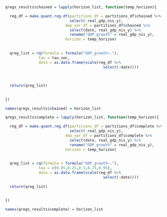 
```r

qregs_results$chained = lapply(horizon_list, function(temp_horizon){

  reg_df = make.quant.reg.df(partitions_df = partitions_df$chained %>% 
                             select(-real_gdp_nis_y),
                           dep_var_df = partitions_df$chained %>% 
                             select(date, real_gdp_nis_y) %>% 
                             rename("GDP_growth" = real_gdp_nis_y),
                           horizon = temp_horizon)
  
  
  qreg_list = rq(formula = formula("GDP_growth~."),
               tau = tau_vec,
               data = as.data.frame(scale(reg_df %>% 
                                            select(-date))))  
  
  
  
  return(qreg_list)
  
  
})

names(qregs_results$chained) = horizon_list


```


```r

qregs_results$complete = lapply(horizon_list, function(temp_horizon){

  reg_df = make.quant.reg.df(partitions_df = partitions_df$complete %>% 
                             select(-real_gdp_nis_y),
                           dep_var_df = partitions_df$complete %>% 
                             select(date, real_gdp_nis_y) %>% 
                             rename("GDP_growth" = real_gdp_nis_y),
                           horizon = temp_horizon)
  
  
  qreg_list = rq(formula = formula("GDP_growth~."),
               tau = c(0.05,0.25,0.5,0.75,0.95),
               data = as.data.frame(scale(reg_df %>% 
                                            select(-date))))  
  
  return(qreg_list)
  
  
})

names(qregs_results$complete) = horizon_list


```

